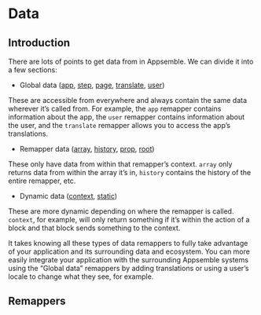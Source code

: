 
# Data

## Introduction

There are lots of points to get data from in Appsemble. We can divide it into a few sections:

- Global data ([app](#app), [step](#step), [page](#page), [translate](#translate), [user](#user))

These are accessible from everywhere and always contain the same data wherever it’s called from. For
example, the `app` remapper contains information about the app, the `user` remapper contains
information about the user, and the `translate` remapper allows you to access the app’s
translations.

- Remapper data ([array](#array), [history](#history), [prop](#prop), [root](#root))

These only have data from within that remapper’s context. `array` only returns data from within the
array it’s in, `history` contains the history of the entire remapper, etc.

- Dynamic data ([context](#context), [static](#static))

These are more dynamic depending on where the remapper is called. `context`, for example, will only
return something if it’s within the action of a block and that block sends something to the context.

It takes knowing all these types of data remappers to fully take advantage of your application and
its surrounding data and ecosystem. You can more easily integrate your application with the
surrounding Appsemble systems using the “Global data” remappers by adding translations or using a
user’s locale to change what they see, for example.

## Remappers

<RemapperRef remappers={dataRemappers} />
